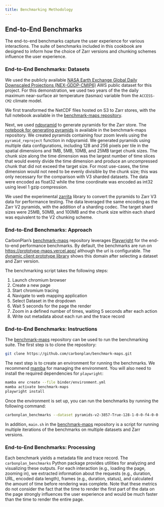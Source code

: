 ```yaml
---
title: Benchmarking Methodology
---
```


## End-to-End Benchmarks

The end-to-end benchmarks capture the user experience for various interactions. The suite of benchmarks included in this cookbook are designed to inform how the choice of Zarr versions and chunking schemes influence the user experience.

### End-to-End Benchmarks: Datasets

We used the publicly available [NASA Earth Exchange Global Daily Downscaled Projections (NEX-GDDP-CMIP6)](https://aws.amazon.com/marketplace/pp/prodview-k6adk576fiwmm#overview) AWS public dataset for this project. For this demonstration, we used two years of the the daily maximum near-surface air temperature (tasmax) variable from the `ACCESS-CM2` climate model.

We first transformed the NetCDF files hosted on S3 to Zarr stores, with the full notebook available in the [benchmark-maps repository](https://github.com/carbonplan/benchmark-maps/blob/main/notebooks/01_cmip6_netcdf_to_zarr.ipynb).


Next, we used [ndpyramid](https://github.com/carbonplan/ndpyramid) to generate pyramids for the Zarr store. The [notebook for generating pyramids](https://github.com/carbonplan/benchmark-maps/blob/main/notebooks/02_zarr_to_pyramids.ipynb) is available in the benchmark-maps repository. We created pyramids containing four zoom levels using the `pyramid_reproject` function in ndpyramid. We generated pyramids using multiple data configurations, including 128 and 256 pixels per tile in the spatial dimensions and 1MB, 5MB, 10MB, and 25MB target chunk sizes. The chunk size along the time dimension was the largest number of time slices that would evenly divide the time dimension and produce an uncompressed chunk that did not exceed the target size. For most use-cases, the time dimension would not need to be evenly divisible by the chunk size; this was only necessary for the comparison with V3 sharded datasets. The data were encoded as float32 while the time coordinate was encoded as int32 using level 1 gzip compression.

We used the experimental [zarrita](https://github.com/scalableminds/zarrita) library to convert the pyramids to Zarr V3 data for performance testing. The data leveraged the same encoding as the Zarr V2 pyramids, with the addition of a sharding codec. The target shard sizes were 25MB, 50MB, and 100MB and the chunk size within each shard was equivalent to the V2 chunking scheme.

### End-to-End Benchmarks: Approach

CarbonPlan's [benchmark-maps](https://github.com/carbonplan/benchmark-maps) repository leverages [Playwright](https://playwright.dev/python/) for the end-to-end performance benchmarks. By default, the benchmarks are run on [https://prototype-maps.vercel.app/](https://prototype-maps.vercel.app/) although the url is configurable. The [dynamic client prototype library](./../dynamic-client.qmd#prototype-library) shows this domain after selecting a dataset and Zarr version.

The benchmarking script takes the following steps:

1. Launch chromium browser
2. Create a new page
3. Start chromium tracing
4. Navigate to web mapping application
5. Select Dataset in the dropdown
6. Wait 5 seconds for the page the render
7. Zoom in a defined number of times, waiting 5 seconds after each action
8. Write out metadata about each run and the trace record

### End-to-End Benchmarks: Instructions

The [benchmark-maps](https://github.com/carbonplan/benchmark-maps) repository can be used to run the benchmarking suite. The first step is to clone the repository:

```bash
git clone https://github.com/carbonplan/benchmark-maps.git
```

The next step is to create an environment for running the benchmarks. We recommend [mamba](https://mamba.readthedocs.io/en/latest/) for managing the environment. You will also need to install the required dependencies for `playwright`:


```bash
mamba env create --file binder/environment.yml
mamba activate benchmark-maps
playwright install
```

Once the environment is set up, you can run the benchmarks by running the following command:

```bash
carbonplan_benchmarks --dataset pyramids-v2-3857-True-128-1-0-0-f4-0-0-0-gzipL1-100 --action zoom_in --zoom-level 4
```

In addition, `main.sh` in the [benchmark-maps](https://github.com/carbonplan/benchmark-maps) repository is a script for running multiple iterations of the benchmarks on multiple datasets and Zarr versions.

### End-to-End Benchmarks: Processing

Each benchmark yields a metadata file and trace record. The `carbonplan_benchmarks` Python package provides utilities for analyzing and visualizing these outputs. For each interaction (e.g., loading the page, zooming in), we extracted information about the requests (e.g., duration, URL, encoded data length), frames (e.g., duration, status), and calculated the amount of time before rendering was complete. Note that these metrics do not consider the fact that the time to render the first part of the data on the page strongly influences the user experience and would be much faster than the time to render the entire page.
